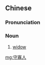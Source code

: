 ==Chinese==
{{zh-forms|type=21}}

===Pronunciation===
{{zh-pron
|mn=qz,xm,tw:chiú-kóa-lâng/xm,zz,tw:chiú-kóaⁿ-lâng
|cat=n
}}

===Noun===
{{zh-noun}}

# {{lb|zh|Min Nan}} [[widow]]

[[mg:守寡人]]